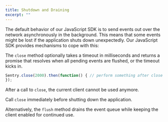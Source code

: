 ```yaml
---
title: Shutdown and Draining
excerpt: ""
---
```


The default behavior of our JavaScript SDK is to send events out over the network asynchronously in the background. This means that some events might be lost if the application shuts down unexpectedly. Our JavaScript SDK provides mechanisms to cope with this:

The `close` method optionally takes a timeout in milliseconds and returns a promise that resolves when all pending events are flushed, or the timeout kicks in.

```JavaScript
Sentry.close(2000).then(function() { // perform something after close
});
```

After a call to `close`, the current client cannot be used anymore. 

Call `close` immediately before shutting down the application.

Alternatively, the `flush` method drains the event queue while keeping the client enabled for continued use.